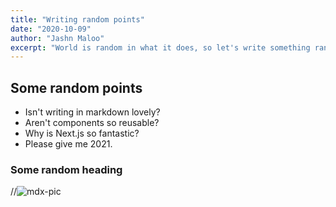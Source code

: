 ```yaml
---
title: "Writing random points"
date: "2020-10-09"
author: "Jashn Maloo"
excerpt: "World is random in what it does, so let's write something random"
---
```


## Some random points

-  Isn't writing in markdown lovely?
-  Aren't components so reusable?
-  Why is Next.js so fantastic?
-  Please give me 2021.

### Some random heading

//![mdx-pic](https://image.freepik.com/free-vector/laptop-with-program-code-isometric-icon-software-development-programming-applications-dark-neon_39422-971.jpg)
